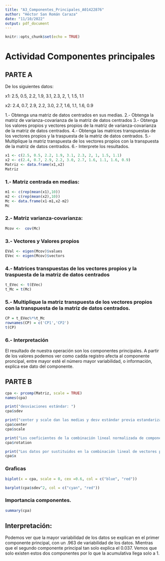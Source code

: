 ---
title: "A3_Componentes_Principales_A01422876"
author: "Héctor San Román Caraza"
date: "11/10/2022"
output: pdf_document
---

```{r setup, include=FALSE}
knitr::opts_chunk$set(echo = TRUE)
```

# Actividad Componentes principales
## PARTE A

De los siguientes datos:

 x1:  2.5, 0.5, 2.2, 1.9, 3.1, 2.3, 2, 1, 1.5, 1.1

 x2:  2.4, 0.7, 2.9, 2.2, 3.0, 2.7, 1.6, 1.1, 1.6, 0.9

1.- Obtenga una matriz de datos centrados en sus medias.
2.- Obtenga la matriz de varianza-covarianza de la matriz de datos centrados
3.- Obtenga los valores propios y vectores propios de la matriz de varianza-covarianza de la matriz de datos centrados.
4.- Obtenga las matrices transpuestas de los vectores propios y la traspuesta de la matriz de datos centrados.
5.- Multiplique la matriz transpuesta de los vectores propios con la transpuesta de la matriz de datos centrados.
6.- Interprete los resultados.


```{r cars}
x1 <- c(2.5, 0.5, 2.2, 1.9, 3.1, 2.3, 2, 1, 1.5, 1.1)
x2 <- c(2.4, 0.7, 2.9, 2.2, 3.0, 2.7, 1.6, 1.1, 1.6, 0.9)
Matriz <- data.frame(x1,x2)
Matriz 
```

### 1.- Matriz centrada en medias:


```{r}

m1 <- c(rep(mean(x1),10))
m2 <- c(rep(mean(x2),10))
Mc <- data.frame(x1-m1,x2-m2)
Mc
```

### 2.- Matriz varianza-covarianza:


```{r}
Mcov <-  cov(Mc)
```

### 3.- Vectores y Valores propios

```{r}
EVal <- eigen(Mcov)$values
EVec <- eigen(Mcov)$vectors
```

### 4.-  Matrices transpuestas de los vectores propios y la traspuesta de la matriz de datos centrados

```{r}
t_EVec <- t(EVec)
t_Mc = t(Mc)
```

### 5.- Multiplique la matriz transpuesta de los vectores propios con la transpuesta de la matriz de datos centrados.

```{r}
CP = t_EVec%*%t_Mc
rownames(CP) = c('CP1','CP2')
t(CP)
```

### 6.- Interpretación

El resultado de nuestra operación son los componentes principales. A partir de los valores podemos ver como cadda registro afecta al componente proncipal, entre mayor esté el número mayor variabilidad, o información, explica ese dato del componente.

## PARTE B

```{r}
cpa <- prcomp(Matriz, scale = TRUE)
names(cpa)
```

```{r}
print("desviaciones estándar: ")
cpa$sdev
```

```{r}
print("center y scale dan las medias y desv estándar previa estandarización: ")
cpa$center
cpa$scale
```


```{r}
print("Los coeficientes de la combinación lineal normalizada de componete")
cpa$rotation
```


```{r}
print("Los datos por sustituidos en la combinación lineal de vectores propios:")
cpa$x
```

### Graficas

```{r}
biplot(x = cpa, scale = 0, cex =0.6, col = c("blue", "red"))
```


```{r}
barplot(cpa$sdev^2, col = c("cyan", "red"))
```

### Importancia componentes.

```{r}
summary(cpa)
```

## Interpretación:

Podemos ver que la mayor variabilidad de los datos se explican en el primer componente principal, con un .963 de variabilidad de los datos. Mientras que el segundo componente principal tan solo explica el 0.037. Vemos que solo existen estos dos componentes por lo que la acumulativa llega solo a 1.




